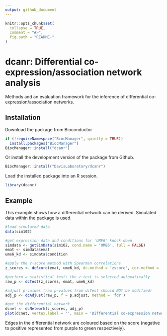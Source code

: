 ```yaml
---
output: github_document
---
```


<!-- README.md is generated from README.Rmd. Please edit that file -->

```r
knitr::opts_chunk$set(
  collapse = TRUE,
  comment = "#>",
  fig.path = "README-"
)
```

# dcanr: Differential co-expression/association network analysis

Methods and an evaluation framework for the inference of differential
co-expression/association networks.

## Installation

Download the package from Bioconductor 

```r
if (!requireNamespace("BiocManager", quietly = TRUE))
  install.packages("BiocManager")
BiocManager::install("dcanr")
```

Or install the development version of the package from Github.

```r
BiocManager::install("DavisLaboratory/dcanr")
```

Load the installed package into an R session.

```r
library(dcanr)
```

## Example

This example shows how a differential network can be derived. Simulated data
within the package is used.

```r
#load simulated data
data(sim102)

#get expression data and conditions for 'UME6' knock-down
simdata <- getSimData(sim102, cond.name = 'UME6', full = FALSE)
emat <- simdata$emat
ume6_kd <- simdata$condition

#apply the z-score method with Spearman correlations
z_scores <- dcScore(emat, ume6_kd, dc.method = 'zscore', cor.method = 'spearman')

#perform a statistical test: the z-test is selected automatically
raw_p <- dcTest(z_scores, emat, ume6_kd)

#adjust p-values (raw p-values from dcTest should NOT be modified)
adj_p <- dcAdjust(raw_p, f = p.adjust, method = 'fdr')

#get the differential network
dcnet <- dcNetwork(z_scores, adj_p)
plot(dcnet, vertex.label = '', main = 'Differential co-expression network')
```

Edges in the differential network are coloured based on the score (negative to
positive represented from purple to green respectively).

